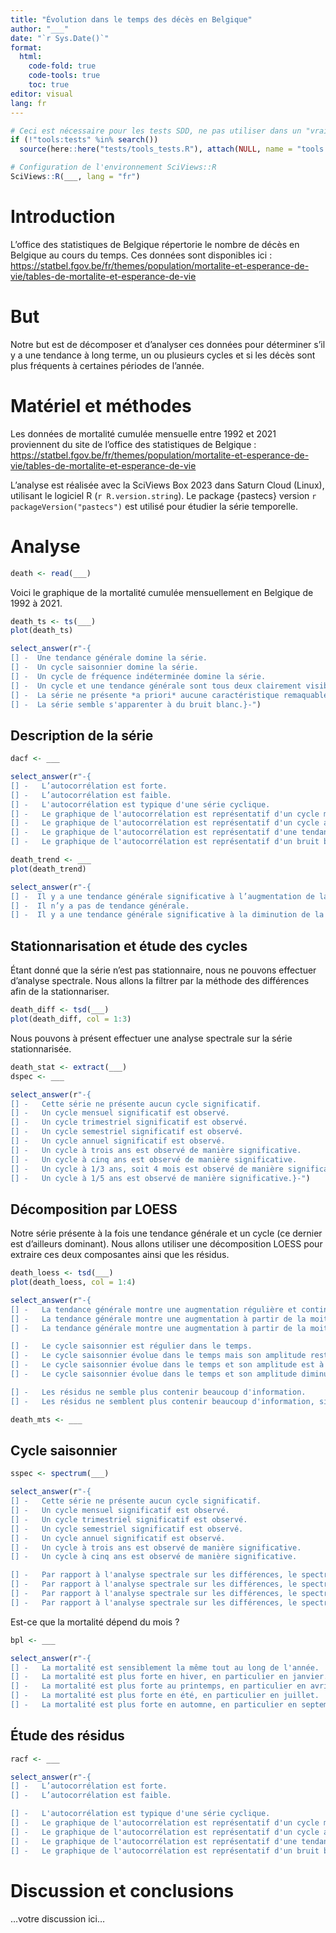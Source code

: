 ```yaml
---
title: "Évolution dans le temps des décès en Belgique"
author: "___"
date: "`r Sys.Date()`"
format:
  html:
    code-fold: true
    code-tools: true
    toc: true
editor: visual
lang: fr
---
```


```r
# Ceci est nécessaire pour les tests SDD, ne pas utiliser dans un "vrai" projet
if (!"tools:tests" %in% search())
  source(here::here("tests/tools_tests.R"), attach(NULL, name = "tools:tests"))

# Configuration de l'environnement SciViews::R
SciViews::R(___, lang = "fr")
```

# Introduction

L'office des statistiques de Belgique répertorie le nombre de décès en Belgique au cours du temps. Ces données sont disponibles ici : <https://statbel.fgov.be/fr/themes/population/mortalite-et-esperance-de-vie/tables-de-mortalite-et-esperance-de-vie>

# But

Notre but est de décomposer et d'analyser ces données pour déterminer s'il y a une tendance à long terme, un ou plusieurs cycles et si les décès sont plus fréquents à certaines périodes de l'année.

# Matériel et méthodes

Les données de mortalité cumulée mensuelle entre 1992 et 2021 proviennent du site de l'office des statistiques de Belgique : <https://statbel.fgov.be/fr/themes/population/mortalite-et-esperance-de-vie/tables-de-mortalite-et-esperance-de-vie>

L'analyse est réalisée avec la SciViews Box 2023 dans Saturn Cloud (Linux), utilisant le logiciel R (`r R.version.string`). Le package {pastecs} version `r packageVersion("pastecs")` est utilisé pour étudier la série temporelle.

# Analyse

<!--% Importez le jeu de données à partir du fichier `death_month.rds` qui se trouve dans le dossier `data`. -->

```r
death <- read(___)
```

Voici le graphique de la mortalité cumulée mensuellement en Belgique de 1992 à 2021.

<!--%  Convertissez le jeu de données en série temporelle univariée dans `death_ts` et réalisez-en un graphique. -->

```r
death_ts <- ts(___)
plot(death_ts)
```

<!--% Interprétez ce graphique. -->

```r
select_answer(r"-{
[] -  Une tendance générale domine la série.
[] -  Un cycle saisonnier domine la série.
[] -  Un cycle de fréquence indéterminée domine la série.
[] -  Un cycle et une tendance générale sont tous deux clairement visibles dans la série.
[] -  La série ne présente *a priori* aucune caractéristique remaquable sur le graphique.
[] -  La série semble s'apparenter à du bruit blanc.}-")
```

## Description de la série

<!--% Étudiez l'autocorrélation de cette série. -->

```r
dacf <- ___
```

<!--% Interprétez ce graphique.-->

```r
select_answer(r"-{
[] -   L’autocorrélation est forte.
[] -   L’autocorrélation est faible.
[] -   L'autocorrélation est typique d'une série cyclique.
[] -   Le graphique de l'autocorrélation est représentatif d'un cycle mensuel dominant.
[] -   Le graphique de l'autocorrélation est représentatif d'un cycle annuel dominant.
[] -   Le graphique de l'autocorrélation est représentatif d'une tendance à long terme dominante.
[] -   Le graphique de l'autocorrélation est représentatif d'un bruit blanc.}-")
```

<!--% Déterminez si une tendance à long terme est significative dans cette série grâce à un test de bootstrap 999 fois et effectuez-en le graphique. -->

```r
death_trend <- ___
plot(death_trend)
```

<!--% Interprétez ce graphique.-->

```r
select_answer(r"-{
[] -  Il y a une tendance générale significative à l’augmentation de la série.
[] -  Il n’y a pas de tendance générale.
[] -  Il y a une tendance générale significative à la diminution de la série.}-")
```

## Stationnarisation et étude des cycles

Étant donné que la série n'est pas stationnaire, nous ne pouvons effectuer d'analyse spectrale. Nous allons la filtrer par la méthode des différences afin de la stationnariser.

<!--% Stationnarisez la série grâce à la méthode des différences et effectuez-en le graphique. Untilisez un décalage (lag) adéquat pour vous assurer de conserver un maximum du cycle saisonnier dans la série filtrée. -->

```r
death_diff <- tsd(___)
plot(death_diff, col = 1:3)
```

Nous pouvons à présent effectuer une analyse spectrale sur la série stationnarisée.

<!--% Extrayez la composante filtrée avec `extract()` dans `death_stat`. Ensuite effectuez une analyse spectrale de la composante "filtered" avec un lissage relativement faible de 3 et 5. -->

```r
death_stat <- extract(___)
dspec <- ___
```

<!--% Interprétez cette analyse spectrale. -->

```r
select_answer(r"-{
[] -   Cette série ne présente aucun cycle significatif.
[] -   Un cycle mensuel significatif est observé.
[] -   Un cycle trimestriel significatif est observé.
[] -   Un cycle semestriel significatif est observé.
[] -   Un cycle annuel significatif est observé.
[] -   Un cycle à trois ans est observé de manière significative.
[] -   Un cycle à cinq ans est observé de manière significative.
[] -   Un cycle à 1/3 ans, soit 4 mois est observé de manière significative.
[] -   Un cycle à 1/5 ans est observé de manière significative.}-")
```

## Décomposition par LOESS

Notre série présente à la fois une tendance générale et un cycle (ce dernier est d'ailleurs dominant). Nous allons utiliser une décomposition LOESS pour extraire ces deux composantes ainsi que les résidus.

<!--% Décomposez votre série grâce à la méthode LOESS afin d'extraire en une seule fois le cycle saisonnier et la tendance générale. Utilisez la fonction `tsd()`. Choisissez judicieusement vos arguments pour un traitement ciblé. -->

```r
death_loess <- tsd(___)
plot(death_loess, col = 1:4)
```

<!--% Interprétez cette décomposition de la série. -->

```r
select_answer(r"-{
[] -   La tendance générale montre une augmentation régulière et continue.
[] -   La tendance générale montre une augmentation à partir de la moitié de la série.
[] -   La tendance générale montre une augmentation à partir de la moitié de la série et des valeurs particulièrement élevées durant les deux dernières années.

[] -   Le cycle saisonnier est régulier dans le temps.
[] -   Le cycle saisonnier évolue dans le temps mais son amplitude reste constante.
[] -   Le cycle saisonnier évolue dans le temps et son amplitude est à l'augmentation dans le temps.
[] -   Le cycle saisonnier évolue dans le temps et son amplitude diminue dans le temps.

[] -   Les résidus ne semble plus contenir beaucoup d'information.
[] -   Les résidus ne semblent plus contenir beaucoup d'information, si ce n'est pour les deux dernières années ou des pics importants sont observables.}-")
```

<!--% Utilisez la fonction `tseries()` pour convertir votre décomposition en un objet `mts` contenant l'ensemble des composantes et nommé `death_mts`. -->

```r
death_mts <- ___
```

## Cycle saisonnier

<!--% Sélectionnez la composante qui vous intéresse et étudiez les cycles présents dans cette série grâce à l'analyse spectrale en utilisant un lissage léger de 3 et 5. -->

```r
sspec <- spectrum(___)
```

<!--% Interprétez vos résultats de cette analyse spectrale et comparez-là à l'analyse spectrale après filtrage par les différences que vous aviez obtenue plus haut. -->

```r
select_answer(r"-{
[] -   Cette série ne présente aucun cycle significatif.
[] -   Un cycle mensuel significatif est observé.
[] -   Un cycle trimestriel significatif est observé.
[] -   Un cycle semestriel significatif est observé.
[] -   Un cycle annuel significatif est observé.
[] -   Un cycle à trois ans est observé de manière significative.
[] -   Un cycle à cinq ans est observé de manière significative.

[] -   Par rapport à l'analyse spectrale sur les différences, le spectre est très semblable.
[] -   Par rapport à l'analyse spectrale sur les différences, le spectre montre une sélection uniquement de d'un cycle annuel.
[] -   Par rapport à l'analyse spectrale sur les différences, le spectre montre une sélection d'un cycle annuel avec échos significatifs à 2, 3, 4 et 5 ans^-1^ (à cause du lissage par moyennes mobiles).
[] -   Par rapport à l'analyse spectrale sur les différences, le spectre montre une sélection d'un cycle annuel avec échos non significatifs à 2, 3, 4 et 5 ans^-1^ (à cause du lissage par moyennes mobiles).}-")
```

Est-ce que la mortalité dépend du mois ?

<!--% Réalisez le graphique qui va vous permettre de déterminer si la mortalité varie d'un mois à l'autre. -->

```r
bpl <- ___
```

<!--% Interprétez les résultats du graphique précédent.-->

```r
select_answer(r"-{
[] -   La mortalité est sensiblement la même tout au long de l'année.
[] -   La mortalité est plus forte en hiver, en particulier en janvier.
[] -   La mortalité est plus forte au printemps, en particulier en avril.
[] -   La mortalité est plus forte en été, en particulier en juillet.
[] -   La mortalité est plus forte en automne, en particulier en septembre.}-")
```

## Étude des résidus

<!--% Sélectionnez la composante qui vous intéresse et étudiez-là du point de vue de l'autocorrélation. -->

```r
racf <- ___
```

<!--% Interprétez cette analyse de l'autocorrélation des résidus.-->

```r
select_answer(r"-{
[] -   L’autocorrélation est forte.
[] -   L’autocorrélation est faible.

[] -   L'autocorrélation est typique d'une série cyclique.
[] -   Le graphique de l'autocorrélation est représentatif d'un cycle mensuel dominant.
[] -   Le graphique de l'autocorrélation est représentatif d'un cycle annuel dominant.
[] -   Le graphique de l'autocorrélation est représentatif d'une tendance à long terme dominante.
[] -   Le graphique de l'autocorrélation est représentatif d'un bruit blanc.}-")
```

# Discussion et conclusions

<!--% Rédigez une discussion et des conclusions en 2 à 4 phrases sur base de votre étude. Rappelez-vous de ce qui s'est passé en 2020 et 2021 et mettez vos observations en relations avec ces faits. Remplacez le texte ci-dessous par votre discussion. -->

...votre discussion ici...
